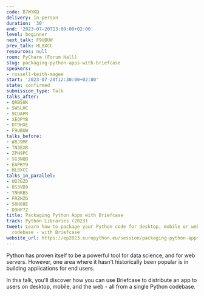 ```yaml
---
code: B7WYKQ
delivery: in-person
duration: '30'
end: '2023-07-20T13:00:00+02:00'
level: beginner
next_talk: F9UBUW
prev_talk: HL8XCC
resources: null
room: PyCharm (Forum Hall)
slug: packaging-python-apps-with-briefcase
speakers:
- russell-keith-magee
start: '2023-07-20T12:30:00+02:00'
state: confirmed
submission_type: Talk
talks_after:
- QRBSUK
- SWSLHC
- 9CUAPR
- XEQPYB
- DT9HXE
- F9UBUW
talks_before:
- W8J9MF
- TN3EXR
- ZPH9PC
- SG3NQB
- EAPRY9
- HL8XCC
talks_in_parallel:
- UD3GZD
- 8S3VD9
- YNHRBS
- FRZHZG
- S8H88E
- D9HP7Z
title: Packaging Python Apps with Briefcase
track: Python Libraries (2023)
tweet: Learn how to package your Python code for desktop, mobile or web - from a single
  codebase - with Briefcase
website_url: https://ep2023.europython.eu/session/packaging-python-apps-with-briefcase
---
```


Python has proven itself to be a powerful tool for data science, and for web servers. However, one area where it hasn't historically been popular is in building applications for end users.

In this talk, you'll discover how you can use Briefcase to distribute an app to users on desktop, mobile, and the web - all from a single Python codebase.